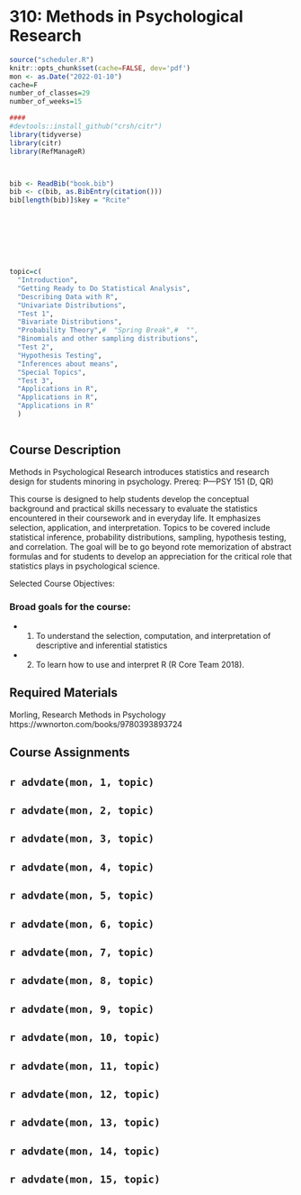 # 310: Methods in Psychological Research {-#statsminor}

```r
source("scheduler.R")
knitr::opts_chunk$set(cache=FALSE, dev='pdf')
mon <- as.Date("2022-01-10")
cache=F
number_of_classes=29
number_of_weeks=15

####
#devtools::install_github("crsh/citr")
library(tidyverse)
library(citr)
library(RefManageR)



bib <- ReadBib("book.bib")
bib <- c(bib, as.BibEntry(citation()))
bib[length(bib)]$key = "Rcite"








topic=c(
  "Introduction", 
  "Getting Ready to Do Statistical Analysis",
  "Describing Data with R",
  "Univariate Distributions",
  "Test 1",
  "Bivariate Distributions",
  "Probability Theory",#  "Spring Break",#  "",
  "Binomials and other sampling distributions", 
  "Test 2", 
  "Hypothesis Testing",
  "Inferences about means",
  "Special Topics", 
  "Test 3", 
  "Applications in R",
  "Applications in R",
  "Applications in R" 
  )



```



## Course Description

Methods in Psychological Research introduces statistics and research design for students minoring in psychology. Prereq: P—PSY 151 (D, QR)

This course is designed to help students develop the conceptual background and practical skills necessary to evaluate the statistics encountered in their coursework and in everyday life. It emphasizes selection, application, and interpretation. Topics to be covered include statistical inference, probability distributions, sampling, hypothesis testing, and correlation. The goal will be to go beyond rote memorization of abstract formulas and for students to develop an appreciation for the critical role that statistics plays in psychological science.

Selected Course Objectives:


### Broad goals for the course:
- 1. To understand the selection, computation, and interpretation of descriptive and inferential
statistics
- 2. To learn how to use and interpret R (R Core Team 2018).


## Required Materials

Morling, Research Methods in Psychology https://wwnorton.com/books/9780393893724


## Course Assignments



<!---
Schedule
-->

## `r advdate(mon, 1, topic)`
<!---
- Monday: First Day of Class / Introduction
- Thursday: First Day of Class
-->
## `r advdate(mon, 2, topic)`
<!---
- Tuesday: Research Design (Chapter 9)
- Thursday: Sampling Theory (Chapter 8) / Measurement in the Social/Behavioral Sciences 

-->
##  `r advdate(mon, 3, topic)` 
<!---
- Tuesday: Describing Data Graphically with R

- Wednesday (Sep 05, 2018)
    - Last day to drop a class (with a paper drop form) with no entry on the record
    - Last day to add a class & register for pass/fail status using paper forms 
- Thursday: Describing Data Numerically with R

-->

##  `r advdate(mon, 4, topic)`
<!---
- Tuesday: Univariate Distributions (Chapter 1/2)
- Thursday: Standardization, z-scores, and the normal distribution	(Chapter 3)
-->
##  `r advdate(mon, 5, topic)`
<!---
- Tuesday: Test 1 Review

- Thursday: Test 1
-->
##  `r advdate(mon, 6, topic)`
<!---
- Tuesday: Bivariate Distributions (Chapter 4)

- Thursday: Correlation	(Chapter 5)
-->
##  `r advdate(mon, 7, topic)` 
<!---
- Thursday: Probability Theory (Chapter 12) 
-->
##  `r advdate(mon, 8, topic)`
<!---
- Tuesday: More Probability Theory (Chapter 13) 

- Thursday: Review
-->
##  `r advdate(mon, 9, topic)`
<!---
- Tuesday: Test 2

- Thursday No Class (Fall Break Oct 18-19)
- Friday (Oct 19, 2018)
    - Last day undergraduate students may withdraw from fall semester classes
    - Last day to change from pass/fail to graded status in a fall semester class
-->
##  `r advdate(mon, 10, topic)`
<!---
- Tuesday: The Logic of Hypothesis Testing Hypotheses, Errors (Chapters 16-19)

- Thursday: t-tests
-->
##  `r advdate(mon, 11, topic)`
<!---
- Tuesday: Applying t-tests and ANOVA (Chapters 20 & 21)

- Thursday: More Analysis of Variance	(Chapters 24 & 27)
-->
##  `r advdate(mon, 12, topic)`
<!---
- Tuesday: Subverting the Research Process

- Thursday: Causal Inference
-->
## `r advdate(mon, 13, topic)`
<!---
- Tuesday: Review

- Wednesday: Alternative Test Date

- Thursday: Test 3
-->
##  `r advdate(mon, 14, topic)`
<!---
- Monday: Cross-Cultural Psychology
- Wednesday: Cross-Cultural Psychology
- Friday: Cross-Cultural Psychology
-->

##  `r advdate(mon, 15, topic)`
<!---
- Tuesday: Translating Research Questions into R

- Thursday: Addressing Statistical Questions in R


##  `r advdate(mon, 16, topic)` 

- Tuesday: Addressing Statistical Questions in R
- Thursday: Last Day of Class 
- Friday: Extra Credit Due at 7pm

## Final Exam 

- TBD on DEC TBD

# References

-->
